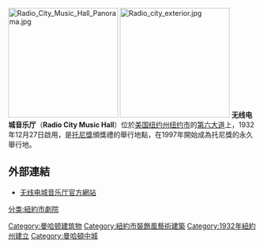 [[File:Radio_City_Music_Hall_Panorama.jpg|222px]]
[[Image:Radio_city_exterior.jpg|222px]]
'''无线电城音乐厅'''（'''Radio City Music Hall'''）位於[[美国|美国]][[纽约州|纽约州]][[纽约市|纽约市]]的[[第六大道|第六大道]]上，1932年12月27日啟用，是[[托尼獎|托尼獎]]頒獎禮的舉行地點，在1997年開始成為托尼獎的永久舉行地。

== 外部連結 ==
* [https://web.archive.org/web/20110522025731/http://www.radiocity.com/ 无线电城音乐厅官方網站]

{{艺术小作品}}

[[分类:紐約市劇院|分类:紐約市劇院]]
[[Category:曼哈顿建筑物|Category:曼哈顿建筑物]]
[[Category:紐約市裝飾風藝術建築|Category:紐約市裝飾風藝術建築]]
[[Category:1932年紐約州建立|Category:1932年紐約州建立]]
[[Category:曼哈頓中城|Category:曼哈頓中城]]